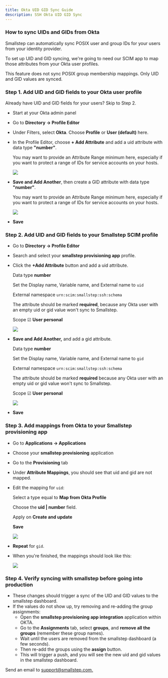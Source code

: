 ```yaml
---
title: Okta UID GID Sync Guide
description: SSH Okta UID GID Sync
---
```


### How to sync UIDs and GIDs from Okta

Smallstep can automatically sync POSIX user and group IDs for your users from your identity provider.

To set up UID and GID syncing, we're going to need our SCIM app to map those attributes from your Okta user profiles.

This feature does not sync POSIX group membership mappings. Only UID and GID values are synced.

### Step 1. Add UID and GID fields to your Okta user profile

Already have UID and GID fields for your users? Skip to Step 2.

* Start at your Okta admin panel
* Go to **Directory → Profile Editor**
* Under Filters, select **Okta**. Choose **Profile** or **User (default)** here.
* In the Profile Editor, choose **+ Add Attribute** and add a uid attribute with data type **"number"**.

  You may want to provide an Attribute Range minimum here, especially if you want to protect a range of IDs for service accounts on your hosts.

  ![](/graphics/quickstart/okta-gid-uidadd.png)

* **Save and Add Another**, then create a GID attribute with data type **"number"**.

  You may want to provide an Attribute Range minimum here, especially if you want to protect a range of IDs for service accounts on your hosts.

  ![](/graphics/quickstart/okta-gid-gidadd.png)

* **Save**

### Step 2. Add UID and GID fields to your Smallstep SCIM profile

* Go to **Directory → Profile Editor**
* Search and select your **smallstep provisioning app** profile. 
* Click the **+Add Attribute** button and add a uid attribute.
  
  Data type **number**

  Set the Display name, Variable name, and External name to `uid`

  External namespace  `urn:scim:smallstep:ssh:schema`

  The attribute should be marked **required**, because any Okta user with an empty uid or gid value won't sync to Smallstep.

  Scope ☑ **User personal**

  ![](/graphics/quickstart/okta-gid-uidsync.png)

* **Save and Add Another,** and add a gid attribute.

  Data type **number**

  Set the Display name, Variable name, and External name to `gid`

  External namespace  `urn:scim:smallstep:ssh:schema`

  The attribute should be marked **required** because any Okta user with an empty uid or gid value won't sync to Smallstep.
  
  Scope ☑ **User personal**

  ![](/graphics/quickstart/okta-gid-gidsync.png)

* **Save**

### Step 3. Add mappings from Okta to your Smallstep provisioning app

* Go to **Applications → Applications**
* Choose your **smallstep provisioning** application
* Go to the **Provisioning** tab
* Under **Attribute Mappings**, you should see that uid and gid are not mapped.
* Edit the mapping for `uid`:

  Select a type equal to **Map from Okta Profile**
  
  Choose the **uid | number**  field.

  Apply on **Create and update**

  **Save**

  ![](/graphics/quickstart/okta-gid-createupdate.png)

* **Repeat** for `gid`.
* When you're finished, the mappings should look like this:

  ![](/graphics/quickstart/okta-gid-finalmap.png)

### Step 4. Verify syncing with smallstep before going into production
* These changes should trigger a sync of the UID and GID values to the smallstep dashboard. 
* If the values do not show up, try removing and re-adding the group assignments:
  * Open the **smallstep provisioning app integration** application within OKTA.
  * Go to the **Assignments** tab, select **groups**, and **remove all the groups** (remember these group names). 
  * Wait until the users are removed from the smallstep dashboard (a few seconds).
  * Then re-add the groups using the **assign** button. 
  * This will trigger a push, and you will see the new uid and gid values in the smallstep dashboard.

Send an email to [support@smallstep.com.](mailto:support@smallstep.com)
